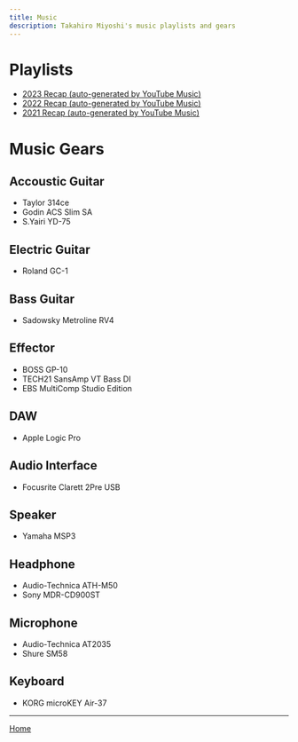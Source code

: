 ```yaml
---
title: Music
description: Takahiro Miyoshi's music playlists and gears
---
```



<Layout title={frontmatter.title} description={frontmatter.description}>

# Playlists

- [2023 Recap (auto-generated by YouTube Music)](https://music.youtube.com/playlist?list=LRYRlNJgs0v-R6mFW1BCdBtza65AO-u3YlMro)
- [2022 Recap (auto-generated by YouTube Music)](https://music.youtube.com/playlist?list=LRYRx6-z5i4BMocY1WNHE3kV-N83PUPV6HLrN)
- [2021 Recap (auto-generated by YouTube Music)](https://music.youtube.com/playlist?list=LRYRFr7DjYB05gI0LpMs3rZMCXo6YE1nRPEVA)

# Music Gears

## Accoustic Guitar

- Taylor 314ce
- Godin ACS Slim SA
- S.Yairi YD-75

## Electric Guitar

- Roland GC-1

## Bass Guitar

- Sadowsky Metroline RV4

## Effector

- BOSS GP-10
- TECH21 SansAmp VT Bass DI
- EBS MultiComp Studio Edition

## DAW

- Apple Logic Pro

## Audio Interface

- Focusrite Clarett 2Pre USB

## Speaker

- Yamaha MSP3

## Headphone

- Audio-Technica ATH-M50
- Sony MDR-CD900ST

## Microphone

- Audio-Technica AT2035
- Shure SM58

## Keyboard

- KORG microKEY Air-37

---

[Home](/)

</Layout>
